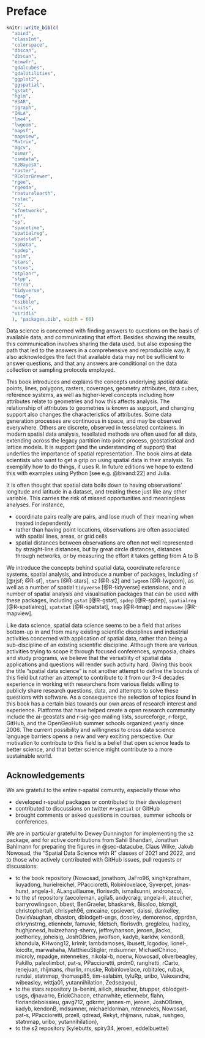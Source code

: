 # Preface {.unnumbered}

```r
knitr::write_bib(c(
  "abind",
  "classInt",
  "colorspace",
  "dbscan",
  "dbscan",
  "ecmwfr",
  "gdalcubes",
  "gdalUtilities",
  "ggplot2",
  "ggspatial",
  "gstat",
  "hglm",
  "HSAR",
  "igraph",
  "INLA",
  "lme4",
  "lwgeom",
  "mapsf",
  "mapview",
  "Matrix",
  "mgcv",
  "osmar", 
  "osmdata",
  "R2BayesX",
  "raster",
  "RColorBrewer",
  "rgee",
  "rgeoda",
  "rnaturalearth",
  "rstac",
  "s2",
  "sfnetworks",
  "sf", 
  "sp",
  "spacetime",
  "spatialreg",
  "spatstat",
  "spData",
  "spdep",
  "splm",
  "stars",
  "stcos",
  "stplanr", 
  "stpp", 
  "terra",
  "tidyverse",
  "tmap",
  "tsibble",
  "units",
  "viridis"
  ), "packages.bib", width = 60)
```

Data science is concerned with finding answers to questions on the
basis of available data, and communicating that effort. Besides
showing the results, this communication involves sharing the data
used, but also exposing the path that led to the answers in a
comprehensive and reproducible way. It also acknowledges the fact 
that available data may not be sufficient to answer questions, and 
that any answers are conditional on the data collection or sampling 
protocols employed.

\index{data science}
\index{spatial data science}

This book introduces and explains the concepts underlying
_spatial_ data: points, lines, polygons, rasters, coverages, geometry
attributes, data cubes, reference systems, as well as higher-level
concepts including how attributes relate to geometries and how
this affects analysis. The relationship of attributes to geometries
is known as support, and changing support also changes the 
characteristics of attributes. Some data generation processes are
continuous in space, and may be observed everywhere. Others are 
discrete, observed in tesselated containers. In modern spatial data
analysis, tesellated methods are often used for all data, extending 
across the legacy partition into point process, geostatistical and 
lattice models. It is support (and the understanding of support) that
underlies the importance of spatial representation. The book aims 
at data scientists who want to get a grip on using spatial data 
in their analysis. To exemplify how to do things, it uses R.
In future editions we hope to extend this with examples using Python
[see e.g. @bivand:22] and Julia.

It is often thought that spatial data boils down to having
observations' longitude and latitude in a dataset, and treating these
just like any other variable. This carries the risk of missed 
opportunities and meaningless analyses. For instance,

* coordinate pairs really are pairs, and lose much of their meaning 
when treated independently
* rather than having point locations, observations are often 
associated with spatial lines, areas, or grid cells
* spatial distances between observations are often not well
represented by straight-line distances, but by great circle
distances, distances through networks, or by measuring the effort
it takes getting from A to B

We introduce the concepts behind spatial data, coordinate reference
systems, spatial analysis, and introduce a number of packages,
including `sf` [@rjsf; @R-sf], `stars` [@R-stars], `s2` [@R-s2]
and `lwgeom` [@R-lwgeom], 
as well as a number of spatial `tidyverse` [@R-tidyverse] extensions, and a number of
spatial analysis and visualisation packages that can be used with these packages,
including `gstat` [@R-gstat], `spdep` [@R-spdep], `spatialreg` [@R-spatialreg], `spatstat` [@R-spatstat],
`tmap` [@R-tmap] and `mapview` [@R-mapview].

Like data science, spatial data science seems to be a field that
arises bottom-up in and from many existing scientific disciplines
and industrial activities concerned with application of spatial
data, rather than being a sub-discipline of an existing scientific
discipline. Although there are various activities trying to scope it
through focused conferences, symposia, chairs and study programs,
we believe that the versatility of spatial data applications and
questions will render such activity hard. Giving this book the
title "spatial data science" is not another attempt to define the
bounds of this field but rather an attempt to contribute to it from
our 3-4 decades experience in working with researchers from
various fields willing to publicly share research questions, data,
and attempts to solve these questions with software. As a consequence
the selection of topics found in this book has a certain bias towards
our own areas of research interest and experience.  Platforms that
have helped create a open research community include the ai-geostats
and r-sig-geo mailing lists, sourceforge, r-forge, GitHub, and the
OpenGeoHub summer schools organized yearly since 2006.  The current
possibility and willingness to cross data science language barriers
opens a new and very exciting perspective.  Our motivation to
contribute to this field is a belief that open science leads to
better science, and that better science might contribute to a more
sustainable world.

## Acknowledgements {-}

We are grateful to the entire r-spatial comunity, especially those who

* developed r-spatial packages or contributed to their development
* contributed to discussions on twitter `#rspatial` or GitHub 
* brought comments or asked questions in courses, summer
schools or conferences.

We are in particular grateful to Dewey Dunnington for implementing
the `s2` package, and for active contributions from Sahil Bhandari,
Jonathan Bahlmann for preparing the figures in @sec-datacube,
Claus Wilke, Jakub Nowosad, the "Spatial Data Science with R"
classes of 2021 and 2022, and to those who actively contributed
with GitHub issues, pull requests or discussions:

* to the book repository (Nowosad, jonathom, JaFro96,
singhkpratham, liuyadong, hurielreichel, PPaccioretti, Robinlovelace,
Syverpet, jonas-hurst, angela-li, ALanguillaume, florisvdh,
ismailsunni, andronaco),
* to the sf repository (aecoleman, agila5, andycraig, angela-li,
ateucher, barryrowlingson, bbest, BenGraeler, bhaskarvk, Bisaloo,
bkmgit, christophertull, chrisyeh96, cmcaine, cpsievert, daissi,
dankelley, DavisVaughan, dbaston, dblodgett-usgs, dcooley,
demorenoc, dpprdan, drkrynstrng, etiennebr, famuvie, fdetsch,
florisvdh, gregleleu, hadley, hughjonesd,
huizezhang-sherry, jeffreyhanson, jeroen, jlacko, joethorley,
joheisig, JoshOBrien, jwolfson, kadyb, karldw, kendonB, khondula,
KHwong12, krlmlr, lambdamoses, lbusett, lcgodoy, lionel-, loicdtx,
marwahaha, MatthieuStigler, mdsumner, MichaelChirico, microly,
mpadge, mtennekes, nikolai-b, noerw, Nowosad, oliverbeagley, Pakillo,
paleolimbot, pat-s, PPaccioretti, prdm0, ranghetti, rCarto, renejuan,
rhijmans, rhurlin, rnuske, Robinlovelace, robitalec, rubak, rundel,
statnmap, thomasp85, tim-salabim, tyluRp, uribo, Valexandre,
wibeasley, wittja01, yutannihilation, Zedseayou), 
* to the stars repository (a-benini, ailich, ateucher, btupper,
dblodgett-usgs, djnavarro, ErickChacon, ethanwhite, etiennebr, flahn,
floriandeboissieu, gavg712, gdkrmr, jannes-m, jeroen, JoshOBrien,
kadyb, kendonB, mdsumner, michaeldorman, mtennekes, Nowosad, pat-s,
PPaccioretti, przell, qdread, Rekyt, rhijmans, rubak, rushgeo,
statnmap, uribo, yutannihilation),
* to the s2 repository (kylebutts, spiry34, jeroen, eddelbuettel)

